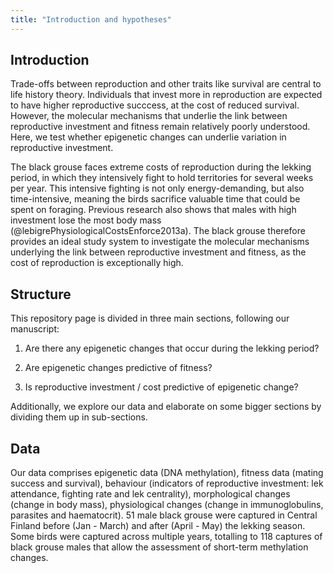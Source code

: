 ```yaml
---
title: "Introduction and hypotheses"
---
```


## Introduction

Trade-offs between reproduction and other traits like survival are central to life history theory. Individuals that invest more in reproduction are expected to have higher reproductive succcess, at the cost of reduced survival. However, the molecular mechanisms that underlie the link between reproductive investment and fitness remain relatively poorly understood. Here, we test whether epigenetic changes can underlie variation in reproductive investment. 

The black grouse faces extreme costs of reproduction during the lekking period, in which they intensively fight to hold territories for several weeks per year. This intensive fighting is not only energy-demanding, but also time-intensive, meaning the birds sacrifice valuable time that could be spent on foraging. Previous research also shows that males with high investment lose the most body mass (@lebigrePhysiologicalCostsEnforce2013a). The black grouse therefore provides an ideal study system to investigate the molecular mechanisms underlying the link between reproductive investment and fitness, as the cost of reproduction is exceptionally high.

## Structure

This repository page is divided in three main sections, following our manuscript:

1. Are there any epigenetic changes that occur during the lekking period?

2. Are epigenetic changes predictive of fitness?

3. Is reproductive investment / cost predictive of epigenetic change?

Additionally, we explore our data and elaborate on some bigger sections by dividing them up in sub-sections.

## Data

Our data comprises epigenetic data (DNA methylation), fitness data (mating success and survival), behaviour (indicators of reproductive investment: lek attendance, fighting rate and lek centrality), morphological changes (change in body mass), physiological changes (change in immunoglobulins, parasites and haematocrit). 51 male black grouse were captured in Central Finland before (Jan - March) and after (April - May) the lekking season. Some birds were captured across multiple years, totalling to 118 captures of black grouse males that allow the assessment of short-term methylation changes.
